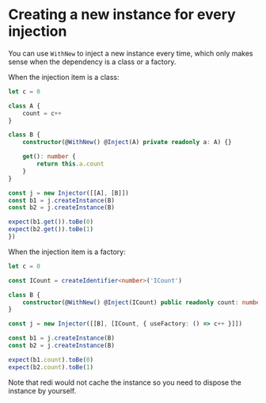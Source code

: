 # Creating a new instance for every injection

You can use `WithNew` to inject a new instance every time, which only makes sense when the dependency is a class or a factory.

When the injection item is a class:

```ts
let c = 0

class A {
    count = c++
}

class B {
    constructor(@WithNew() @Inject(A) private readonly a: A) {}

    get(): number {
        return this.a.count
    }
}

const j = new Injector([[A], [B]])
const b1 = j.createInstance(B)
const b2 = j.createInstance(B)

expect(b1.get()).toBe(0)
expect(b2.get()).toBe(1)
})
```

When the injection item is a factory:

```ts
let c = 0

const ICount = createIdentifier<number>('ICount')

class B {
    constructor(@WithNew() @Inject(ICount) public readonly count: number) {}
}

const j = new Injector([[B], [ICount, { useFactory: () => c++ }]])

const b1 = j.createInstance(B)
const b2 = j.createInstance(B)

expect(b1.count).toBe(0)
expect(b2.count).toBe(1)
```

Note that redi would not cache the instance so you need to dispose the instance by yourself.


